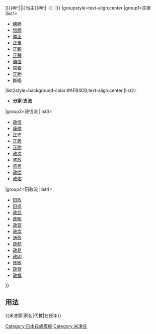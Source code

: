 {{Navbox
|bodyclass=hlist

|name=米津家
|title=[[米津氏|{{#if:{{{1|}}}|{{{1|}}}|米津氏}}]]{{#if:{{{2|}}}|{{{2|}}}|}}当主{{#if:{{{3|}}}|（{{{3|}}}）|}}
|groupstyle=text-align:center
|group1=宗家
|list1=
*[[米津親勝|親勝]]
*[[米津信顯|信顯]]
*[[米津勝正|勝正]]
*[[米津正重|正重]]
*[[米津正親|正親]]
*[[米津正種|正種]]
*[[米津勝信|勝信]]
*[[米津常春|常春]]
*[[米津正勝|正勝]]
*斷絕
|list2style=background-color:#AFB4DB;text-align:center
|list2=
*'''分家‧支流'''
|group3=政信流
|list3=
*[[米津政信|政信]]
*[[米津康勝|康勝]]
*[[米津正守|正守]]
*[[米津正義|正義]]
*[[米津正勝 (政信流)|正勝]]
*[[米津政次|政次]]
*[[米津盛政|盛政]]
*[[米津盛興|盛興]]
*[[米津政從|政從]]
*[[米津政佑|政佑]]
|group4=田政流
|list4=
*[[米津田政|田政]]
*[[米津田盛|田盛]]
*[[米津政武|政武]]
*[[米津政矩|政矩]]
*[[米津政容|政容]]
*[[米津政崇|政崇]]
*[[米津通政|通政]]
*[[米津政懿|政懿]]
*[[米津政易|政易]]
*[[米津政明|政明]]
*[[米津政敏|政敏]]
*[[米津政賢|政賢]]
*[[米津政福|政福]]
}}<noinclude>

== 用法 ==
<nowiki>{{米津家|家名|代數|在任年}}</nowiki>
[[Category:日本氏族模板]]
[[Category:米津氏]]
</noinclude>